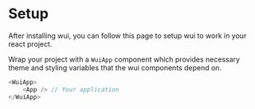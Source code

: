 # Setup
After installing wui, you can follow this page to setup wui to work in your react project.

Wrap your project with a ``WuiApp`` component which provides necessary theme and styling variables that the wui components depend on.

``` js
<WuiApp>
    <App /> // Your application
</WuiApp>
```